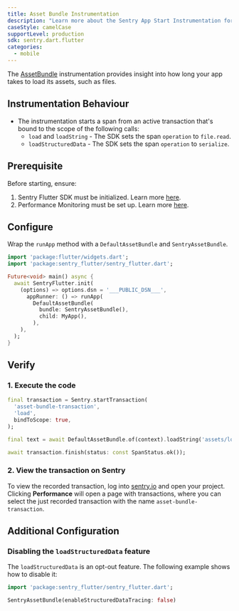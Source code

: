 ```yaml
---
title: Asset Bundle Instrumentation
description: "Learn more about the Sentry App Start Instrumentation for the Flutter SDK."
caseStyle: camelCase
supportLevel: production
sdk: sentry.dart.flutter
categories:
  - mobile
---
```


The [AssetBundle](https://api.flutter.dev/flutter/services/AssetBundle-class.html) instrumentation provides insight into how long your app takes to load its assets, such as files.

## Instrumentation Behaviour

- The instrumentation starts a span from an active transaction that's bound to the scope of the following calls:
    - `load` and `loadString` - The SDK sets the span `operation` to `file.read`.
    - `loadStructuredData` - The SDK sets the span `operation` to `serialize`.

## Prerequisite

Before starting, ensure:

1. Sentry Flutter SDK must be initialized. Learn more [here](/platforms/flutter/#configure).
2. Performance Monitoring must be set up. Learn more [here](/platforms/flutter/performance/).

## Configure

Wrap the `runApp` method with a `DefaultAssetBundle` and `SentryAssetBundle`.

```dart
import 'package:flutter/widgets.dart';
import 'package:sentry_flutter/sentry_flutter.dart';

Future<void> main() async {
  await SentryFlutter.init(
    (options) => options.dsn = '___PUBLIC_DSN___',
      appRunner: () => runApp(
        DefaultAssetBundle(
          bundle: SentryAssetBundle(),
          child: MyApp(),
        ),
    ),
  );
}
```

## Verify

### 1. Execute the code

```dart
final transaction = Sentry.startTransaction(
  'asset-bundle-transaction',
  'load',
  bindToScope: true,
);

final text = await DefaultAssetBundle.of(context).loadString('assets/lorem-ipsum.txt');

await transaction.finish(status: const SpanStatus.ok());
```

### 2. View the transaction on Sentry

To view the recorded transaction, log into [sentry.io](https://sentry.io) and open your project.
Clicking **Performance** will open a page with transactions, where you can select the just recorded transaction with the name `asset-bundle-transaction`.

## Additional Configuration

### Disabling the `loadStructuredData` feature

The `loadStructuredData` is an opt-out feature. The following example shows how to disable it:

```dart
import 'package:sentry_flutter/sentry_flutter.dart';

SentryAssetBundle(enableStructuredDataTracing: false)
```
